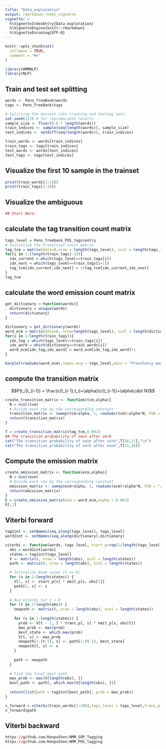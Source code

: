 ```yaml
---
title: "Data_exploration"
output: rmarkdown::html_vignette
vignette: >
  %\VignetteIndexEntry{Data_exploration}
  %\VignetteEngine{knitr::rmarkdown}
  %\VignetteEncoding{UTF-8}
---
```


```r
knitr::opts_chunk$set(
  collapse = TRUE,
  comment = "#>"
)
```

```r
library(HMMNLP)
library(NLP)
```

## Train and test set splitting
```r
words <- Penn_TreeBank$words
tags <- Penn_TreeBank$tags

# Splitting the dataset into training and testing sets
set.seed(123) # for reproducible results
sample_size <- floor(0.8 * length(words))
train_indices <- sample(seq(length(words)), sample_size)
test_indices <- setdiff(seq(length(words)), train_indices)

train_words <- words[train_indices]
train_tags <- tags[train_indices]
test_words <- words[test_indices]
test_tags <- tags[test_indices]

```

## Visualize the first 10 sample in the trainset
```r
print(train_words[1:10])
print(train_tags[1:10])
```
## Visualize the ambiguous
```r
## Start Here:
```

## calculate the tag transition count matrix
```r
tags_level = Penn_Treebank_POS_tags$entry
# Initialize the transition count matrix
tag_tcm = matrix(data=0,nrow = length(tags_level), ncol = length(tags_level))
for(i in 1:(length(train_tags)-1)){
  idx_current = which(tags_level==train_tags[i])
  idx_next = which(tags_level==train_tags[i+1])
  tag_tcm[idx_current,idx_next] = 1+tag_tcm[idx_current,idx_next]
}
tag_tcm
```

## calculate the word emission count matrix
```r
get_dictionary <-function(words){
  dictionary = unique(words)
  return(dictionary)
}

dictionary = get_dictionary(words)
word_ecm = matrix(data=0, nrow=length(tags_level), ncol = length(dictionary))
for(i in 1:length(train_tags)){
  idx_tag = which(tags_level==train_tags[i])
  idx_word = which(dictionary==train_words[i])
  word_ecm[idx_tag,idx_word] = word_ecm[idx_tag,idx_word]+1
}
```
```r
barplot(rowSums(word_ecm),names.arg = tags_level,main = "Prevelency among tags")
```
## compute the transition matrix
$$P(t_i|t_{i-1}) = \frac{c(t_{i-1},t_i)+\alpha}{c(t_{i-1})+\alpha\cdot N}$$
```r
create_transition_matrix <- function(tcm,alpha){
  N = ncol(tcm)
  # Divide each row by the corresponding constant
  transition_matrix <- sweep(tcm+alpha, 1, rowSums(tcm)+alpha*N, FUN = "/")
  return(transition_matrix)
}

T = create_transition_matrix(tag_tcm,0.001)
## The transition probability of noun after verb
cat("The transition probability of noun after verb",T[36,21],"\n")
cat("The transition probability of verb after noun",T[21,36])
```
## Compute the emission matrix
```r
create_emission_matrix <- function(ecm,alpha){
  N = ncol(ecm)
  # Divide each row by the corresponding constant
  emission_matrix <- sweep(ecm+alpha, 1, rowSums(ecm)+alpha*N, FUN = "/")
  return(emission_matrix)
}
E = create_emission_matrix(ecm = word_ecm,alpha = 0.001)
E[,1]
```
## Viterbi forward
```r
tag2int <- setNames(seq_along(tags_level), tags_level)
word2int <- setNames(seq_along(dictionary),dictionary)

viterbi <- function(words, tags_level, start_p=rep(1/length(tags_level),length(tags_level)), trans_p, emit_p) {
  obs = word2int[words]
  states = tag2int[tags_level]
  V <- matrix(0, nrow = length(obs), ncol = length(states))
  path <- matrix(0, nrow = length(obs), ncol = length(states))

  # Initialize base cases (t == 0)
  for (s in 1:length(states)) {
    V[1, s] <- start_p[s] * emit_p[s, obs[1]]
    path[1, s] <- s
  }
  
  # Run Viterbi for t > 0
  for (t in 2:length(obs)) {
    newpath <- matrix(0, nrow = length(obs), ncol = length(states))
    
    for (s in 1:length(states)) {
      prob <- V[t - 1, ] * trans_p[, s] * emit_p[s, obs[t]]
      max_prob <- max(prob)
      best_state <- which.max(prob)
      V[t, s] <- max_prob
      newpath[1:(t-1), s] <- path[1:(t-1), best_state]
      newpath[t, s] <- s
    }
    
    path <- newpath
  }
  
  # Find the final best path
  max_prob <- max(V[length(obs), ])
  best_path <- path[, which.max(V[length(obs), ])]
  
  return(list(path = tag2int[best_path], prob = max_prob))
}
```

```r
v_forward = viterbi(train_words[1:100],tags_level = tags_level,trans_p = T,emit_p = E)
v_forward$path
```


## Viterbi backward
```r
https://github.com/HanpuShen/HMM_SOP_Tagging
https://github.com/HanpuShen/HMM_POS_tagging
```

